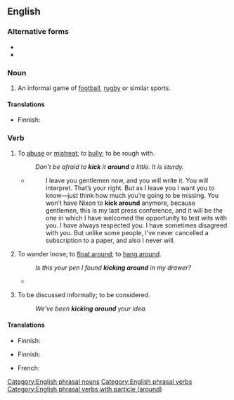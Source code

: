 {{also|kickaround}}
==English==

===Alternative forms===
* {{l|en|kickaround}}
* {{l|en|kick-around}}

===Noun===
{{en-noun}}

# An informal game of [[football]], [[rugby]] or similar sports.

====Translations====
{{trans-top|informal game}}
* Finnish: {{t+|fi|pallottelu}}
{{trans-mid}}
{{trans-bottom}}

===Verb===
{{en-verb|*}}

# To [[abuse]] or [[mistreat]]; to [[bully]]; to be rough with.
#: ''Don't be afraid to '''kick''' it '''around''' a little. It is sturdy.''
#* {{quote-web
|en
|url=https://www.nixonfoundation.org/2017/11/55-years-ago-last-press-conference/
|year=1962
|title=55 Years Ago — “The Last Press Conference”
|work={{w|Richard Nixon Foundation}}
|author={{w|Richard Nixon}}
}}
#*:I leave you gentlemen now, and you will write it. You will interpret. That’s your right. But as I leave you I want you to know—just think how much you’re going to be missing. You won’t have Nixon to '''kick around''' anymore, because gentlemen, this is my last press conference, and it will be the one in which I have welcomed the opportunity to test wits with you. I have always respected you. I have sometimes disagreed with you. But unlike some people, I’ve never cancelled a subscription to a paper, and also I never will.
# {{lb|en|usually in the [[present continuous]]}} To wander loose; to [[float around]]; to [[hang around]].
#: ''Is this your pen I found '''kicking around''' in my drawer?''
#* {{quote-song|en|author={{w|Roger Waters}}|title=[[w:Time (Pink Floyd song)|Time]]|album={{w|The Dark Side of the Moon}}|date=1973 March 1|artist={{w|Pink Floyd}}|text='''Kicking around''' on a piece of ground in your hometown}}
# {{lb|en|of an idea or proposal}} To be discussed informally; to be considered.
#: ''We've been '''kicking around''' your idea.''

====Translations====
{{trans-top|to mistreat}}
* Finnish: {{t+|fi|murjoa}}
{{trans-mid}}
{{trans-bottom}}

{{trans-top|to wander loose}}
* Finnish: {{t+|fi|pyöriä}}
{{trans-mid}}
* French: {{t+|fr|trainer}}
{{trans-bottom}}

[[Category:English phrasal nouns]]
[[Category:English phrasal verbs]]
[[Category:English phrasal verbs with particle (around)]]